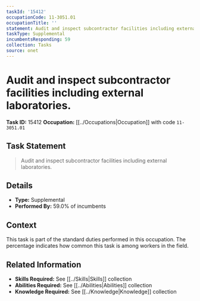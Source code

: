 ```yaml
---
taskId: '15412'
occupationCode: 11-3051.01
occupationTitle: ''
statement: Audit and inspect subcontractor facilities including external laboratories.
taskType: Supplemental
incumbentsResponding: 59
collection: Tasks
source: onet
---
```

# Audit and inspect subcontractor facilities including external laboratories.

**Task ID:** 15412
**Occupation:** [[../Occupations|Occupation]] with code `11-3051.01`

## Task Statement

> Audit and inspect subcontractor facilities including external laboratories.

## Details

- **Type:** Supplemental
- **Performed By:** 59.0% of incumbents

## Context

This task is part of the standard duties performed in this occupation. The percentage indicates how common this task is among workers in the field.

## Related Information

- **Skills Required:** See [[../Skills|Skills]] collection
- **Abilities Required:** See [[../Abilities|Abilities]] collection
- **Knowledge Required:** See [[../Knowledge|Knowledge]] collection
